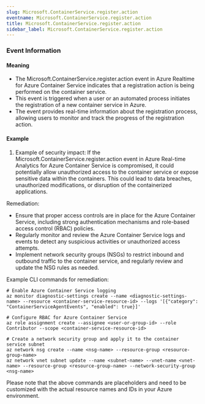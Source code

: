 ```yaml
--- 
slug: Microsoft.ContainerService.register.action
eventname: Microsoft.ContainerService.register.action
title: Microsoft.ContainerService.register.action
sidebar_label: Microsoft.ContainerService.register.action
---
```

                       
### Event Information

#### Meaning

- The Microsoft.ContainerService.register.action event in Azure Realtime for Azure Container Service indicates that a registration action is being performed on the container service.
- This event is triggered when a user or an automated process initiates the registration of a new container service in Azure.
- The event provides real-time information about the registration process, allowing users to monitor and track the progress of the registration action.

#### Example

1. Example of security impact: If the Microsoft.ContainerService.register.action event in Azure Real-time Analytics for Azure Container Service is compromised, it could potentially allow unauthorized access to the container service or expose sensitive data within the containers. This could lead to data breaches, unauthorized modifications, or disruption of the containerized applications.

Remediation:
- Ensure that proper access controls are in place for the Azure Container Service, including strong authentication mechanisms and role-based access control (RBAC) policies.
- Regularly monitor and review the Azure Container Service logs and events to detect any suspicious activities or unauthorized access attempts.
- Implement network security groups (NSGs) to restrict inbound and outbound traffic to the container service, and regularly review and update the NSG rules as needed.

Example CLI commands for remediation:
```
# Enable Azure Container Service logging
az monitor diagnostic-settings create --name <diagnostic-settings-name> --resource <container-service-resource-id> --logs '[{"category": "ContainerServiceAgentEvents", "enabled": true}]'

# Configure RBAC for Azure Container Service
az role assignment create --assignee <user-or-group-id> --role Contributor --scope <container-service-resource-id>

# Create a network security group and apply it to the container service subnet
az network nsg create --name <nsg-name> --resource-group <resource-group-name>
az network vnet subnet update --name <subnet-name> --vnet-name <vnet-name> --resource-group <resource-group-name> --network-security-group <nsg-name>
```

Please note that the above commands are placeholders and need to be customized with the actual resource names and IDs in your Azure environment.


 